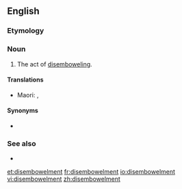 ==English==

===Etymology===
{{suffix|en|disembowel|ment}}

===Noun===
{{en-noun|~}}

# The act of [[disembowel]]ing.

====Translations====
{{trans-top|the act of disembowelling}}
{{trans-mid}}
* Maori: {{t|mi|tuakanga}}, {{t|mi|hāparangitanga}}
{{trans-bottom}}

====Synonyms====
* {{l|en|evisceration}}

===See also===
* {{l|en|hanged, drawn and quartered}}

[[et:disembowelment]]
[[fr:disembowelment]]
[[io:disembowelment]]
[[vi:disembowelment]]
[[zh:disembowelment]]